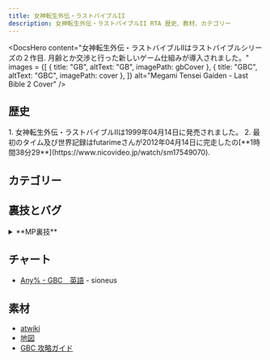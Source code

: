 ```yaml
---
title: 女神転生外伝・ラストバイブルII
description: 女神転生外伝・ラストバイブルII RTA 歴史、教材、カテゴリー
---
```



<DocsHero 
    content="女神転生外伝・ラストバイブルIIはラストバイブルシリーズの２作目. 月齢とか交渉と行った新しいゲーム仕組みが導入されました。"
    images = {[
        {
            title: "GB",
            altText: "GB",
            imagePath: gbCover
        },
        {
            title: "GBC",
            altText: "GBC",
            imagePath: cover
        },
    ]}
    alt="Megami Tensei Gaiden - Last Bible 2 Cover"
/>

<LinkCard title="ランキング" href="https://www.speedrun.com/ja-JP/mtglb2" description="投稿されたRTA動画を観るようにSpeedrun.comへ"/>

## 歴史

<Tabs>
<TabItem label="Any% - GBC">
<Steps> 
1. 女神転生外伝・ラストバイブルIIは1999年04月14日に発売されました。
2. 最初のタイム及び世界記録はfutarimeさんが2012年04月14日に完走したの[**1時間38分29**](https://www.nicovideo.jp/watch/sm17549070).
</Steps>
</TabItem>
</Tabs>

## カテゴリー
<CardGrid>
    <Card title="Any% - GB"></Card>
    <Card title="Any% - GBC"></Card>
</CardGrid>

## 裏技とバグ
<details>
<summary>**MP裏技**</summary>
攻撃を選択するとSELECTボタンを押したまま選択したらMPが使わなくなる攻撃することができます。魔法攻撃が多かったら一番強いのが使われます。主人公でも悪魔でもできます。AUTOでしたらSELECTボタンを押したままAUTOを選択する。
</details>

## チャート
- [Any% - GBC　英語](https://drive.google.com/file/d/1KCWLrNJZEewQmYUfrDnisq1Riublxd2W/view?usp=drive_link) - sioneus

## 素材
- [atwiki](https://w.atwiki.jp/lastbible2/)
- [地図](https://pidlio.com/lb2/)
- [GBC 攻略ガイド](http://mugi.parfe.jp/lb2/lb2top.html)